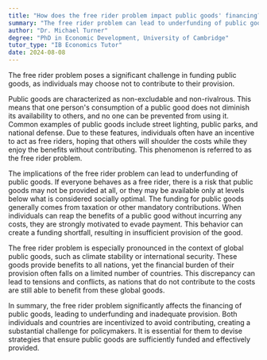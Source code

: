 ```yaml
---
title: "How does the free rider problem impact public goods' financing?"
summary: "The free rider problem can lead to underfunding of public goods as individuals may avoid paying for their provision."
author: "Dr. Michael Turner"
degree: "PhD in Economic Development, University of Cambridge"
tutor_type: "IB Economics Tutor"
date: 2024-08-08
---
```


The free rider problem poses a significant challenge in funding public goods, as individuals may choose not to contribute to their provision.

Public goods are characterized as non-excludable and non-rivalrous. This means that one person's consumption of a public good does not diminish its availability to others, and no one can be prevented from using it. Common examples of public goods include street lighting, public parks, and national defense. Due to these features, individuals often have an incentive to act as free riders, hoping that others will shoulder the costs while they enjoy the benefits without contributing. This phenomenon is referred to as the free rider problem.

The implications of the free rider problem can lead to underfunding of public goods. If everyone behaves as a free rider, there is a risk that public goods may not be provided at all, or they may be available only at levels below what is considered socially optimal. The funding for public goods generally comes from taxation or other mandatory contributions. When individuals can reap the benefits of a public good without incurring any costs, they are strongly motivated to evade payment. This behavior can create a funding shortfall, resulting in insufficient provision of the good.

The free rider problem is especially pronounced in the context of global public goods, such as climate stability or international security. These goods provide benefits to all nations, yet the financial burden of their provision often falls on a limited number of countries. This discrepancy can lead to tensions and conflicts, as nations that do not contribute to the costs are still able to benefit from these global goods.

In summary, the free rider problem significantly affects the financing of public goods, leading to underfunding and inadequate provision. Both individuals and countries are incentivized to avoid contributing, creating a substantial challenge for policymakers. It is essential for them to devise strategies that ensure public goods are sufficiently funded and effectively provided.
    